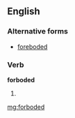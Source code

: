 ==English==

===Alternative forms===
* [[foreboded]] {{italbrac|much more commonly used}}

===Verb===
'''forboded'''

# {{past of|[[forbode]]}}

[[mg:forboded]]